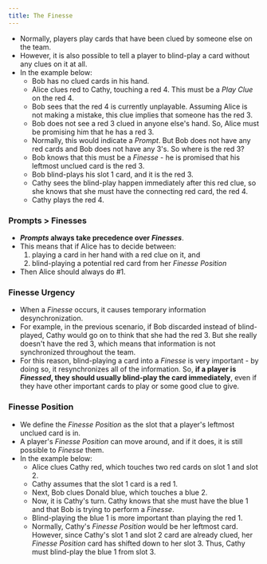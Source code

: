 ```yaml
---
title: The Finesse
---
```



<BeginnersGuideProgress id="finesse" />

- Normally, players play cards that have been clued by someone else on the team.
- However, it is also possible to tell a player to blind-play a card without any clues on it at all.
- In the example below:
  - Bob has no clued cards in his hand.
  - Alice clues red to Cathy, touching a red 4. This must be a _Play Clue_ on the red 4.
  - Bob sees that the red 4 is currently unplayable. Assuming Alice is not making a mistake, this clue implies that someone has the red 3.
  - Bob does not see a red 3 clued in anyone else's hand. So, Alice must be promising him that he has a red 3.
  - Normally, this would indicate a _Prompt_. But Bob does not have any red cards and Bob does not have any 3's. So where is the red 3?
  - Bob knows that this must be a _Finesse_ - he is promised that his leftmost unclued card is the red 3.
  - Bob blind-plays his slot 1 card, and it is the red 3.
  - Cathy sees the blind-play happen immediately after this red clue, so she knows that she must have the connecting red card, the red 4.
  - Cathy plays the red 4.

<Finesse1 />

### Prompts > Finesses

- **_Prompts_ always take precedence over _Finesses_**.
- This means that if Alice has to decide between:
  1. playing a card in her hand with a red clue on it, and
  1. blind-playing a potential red card from her _Finesse Position_
- Then Alice should always do #1.

### Finesse Urgency

- When a _Finesse_ occurs, it causes temporary information desynchronization.
- For example, in the previous scenario, if Bob discarded instead of blind-played, Cathy would go on to think that she had the red 3. But she really doesn't have the red 3, which means that information is not synchronized throughout the team.
- For this reason, blind-playing a card into a _Finesse_ is very important - by doing so, it resynchronizes all of the information. So, **if a player is _Finessed_, they should usually blind-play the card immediately**, even if they have other important cards to play or some good clue to give.

### Finesse Position

- We define the _Finesse Position_ as the slot that a player's leftmost unclued card is in.
- A player's _Finesse Position_ can move around, and if it does, it is still possible to _Finesse_ them.
- In the example below:
  - Alice clues Cathy red, which touches two red cards on slot 1 and slot 2.
  - Cathy assumes that the slot 1 card is a red 1.
  - Next, Bob clues Donald blue, which touches a blue 2.
  - Now, it is Cathy's turn. Cathy knows that she must have the blue 1 and that Bob is trying to perform a _Finesse_.
  - Blind-playing the blue 1 is more important than playing the red 1.
  - Normally, Cathy's _Finesse Position_ would be her leftmost card. However, since Cathy's slot 1 and slot 2 card are already clued, her _Finesse Position_ card has shifted down to her slot 3. Thus, Cathy must blind-play the blue 1 from slot 3.

<Finesse2 />
